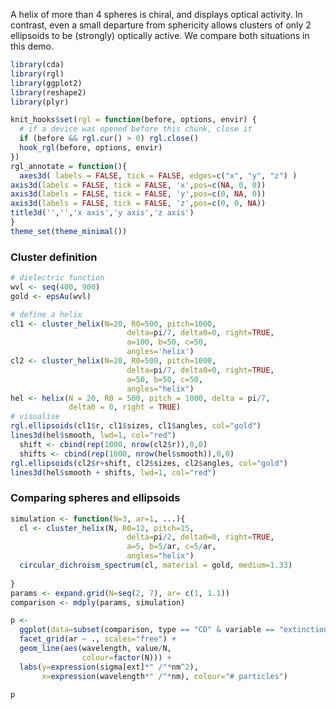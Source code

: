 A helix of more than 4 spheres is chiral, and displays optical activity. In contrast, even a small departure from sphericity allows clusters of only 2 ellipsoids to be (strongly) optically active. We compare both situations in this demo.

```r
library(cda)
library(rgl)
library(ggplot2)
library(reshape2)
library(plyr)
```
```r
knit_hooks$set(rgl = function(before, options, envir) {
  # if a device was opened before this chunk, close it
  if (before && rgl.cur() > 0) rgl.close()
  hook_rgl(before, options, envir)
})
rgl_annotate = function(){
  axes3d( labels = FALSE, tick = FALSE, edges=c("x", "y", "z") )
axis3d(labels = FALSE, tick = FALSE, 'x',pos=c(NA, 0, 0))
axis3d(labels = FALSE, tick = FALSE, 'y',pos=c(0, NA, 0))
axis3d(labels = FALSE, tick = FALSE, 'z',pos=c(0, 0, NA))
title3d('','','x axis','y axis','z axis')
}
theme_set(theme_minimal())
```

### Cluster definition
```r

# dielectric function
wvl <- seq(400, 900)
gold <- epsAu(wvl)

# define a helix
cl1 <- cluster_helix(N=20, R0=500, pitch=1000, 
                          delta=pi/7, delta0=0, right=TRUE,
                          a=100, b=50, c=50,
                          angles='helix')
cl2 <- cluster_helix(N=20, R0=500, pitch=1000, 
                          delta=pi/7, delta0=0, right=TRUE,
                          a=50, b=50, c=50,
                          angles="helix")
hel <- helix(N = 20, R0 = 500, pitch = 1000, delta = pi/7, 
             delta0 = 0, right = TRUE)
# visualise
rgl.ellipsoids(cl1$r, cl1$sizes, cl1$angles, col="gold")
lines3d(hel$smooth, lwd=1, col="red")
  shift <- cbind(rep(1000, nrow(cl2$r)),0,0)
  shifts <- cbind(rep(1000, nrow(hel$smooth)),0,0)
rgl.ellipsoids(cl2$r+shift, cl2$sizes, cl2$angles, col="gold")
lines3d(hel$smooth + shifts, lwd=1, col="red")
```


### Comparing spheres and ellipsoids

```r
  
simulation <- function(N=3, ar=1, ...){
  cl <- cluster_helix(N, R0=12, pitch=15, 
                          delta=pi/2, delta0=0, right=TRUE,
                          a=5, b=5/ar, c=5/ar,
                          angles="helix")
  circular_dichroism_spectrum(cl, material = gold, medium=1.33)
  
}
params <- expand.grid(N=seq(2, 7), ar= c(1, 1.1))
comparison <- mdply(params, simulation)

p <- 
  ggplot(data=subset(comparison, type == "CD" & variable == "extinction")) + 
  facet_grid(ar ~ ., scales="free") +
  geom_line(aes(wavelength, value/N, 
                colour=factor(N))) +
  labs(y=expression(sigma[ext]*" /"*nm^2),
       x=expression(wavelength*" /"*nm), colour="# particles") 

p
```